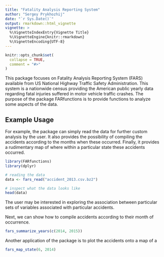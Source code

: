 ```yaml
---
title: "Fatality Analysis Reporting System"
author: "Sergey Prykhozhij"
date: "`r Sys.Date()`"
output: rmarkdown::html_vignette
vignette: >
  %\VignetteIndexEntry{Vignette Title}
  %\VignetteEngine{knitr::rmarkdown}
  %\VignetteEncoding{UTF-8}
---
```


```r
knitr::opts_chunk$set(
  collapse = TRUE,
  comment = "#>"
)
```

This package focuses on  Fatality Analysis Reporting System (FARS) available from US National Highway Traffic Safety Administration. This system is a nationwide census providing the American public yearly data regarding fatal injuries suffered in motor vehicle traffic crashes. The purpose of the package FARfunctions is to provide functions to analyze some aspects of the data. 

## Example Usage
For example, the package can simply read the data for further custom analysis by the user. It also provides the possibility of compiling the accidents according to the months when these occurred. Finally, it provides a rudimentary map of where within a particular state these accidents occurred.

```r
library(FARfunctions)
library(dplyr)

# reading the data
data <- fars_read("accident_2013.csv.bz2")

# inspect what the data looks like
head(data)
```
The user may be interested in exploring the association between particular sets of variables associated with particular accidents.


Next, we can show how to compile accidents according to their month of occurrence.
```r
fars_summarize_years(c(2014, 2015))
```

Another application of the package is to plot the accidents onto a map of a
```r
fars_map_state(6, 2014)
```
